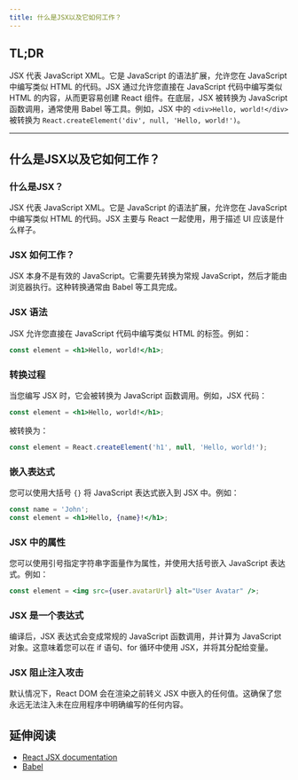 ```yaml
---
title: 什么是JSX以及它如何工作？
---
```


## TL;DR

JSX 代表 JavaScript XML。它是 JavaScript 的语法扩展，允许您在 JavaScript 中编写类似 HTML 的代码。JSX 通过允许您直接在 JavaScript 代码中编写类似 HTML 的内容，从而更容易创建 React 组件。在底层，JSX 被转换为 JavaScript 函数调用，通常使用 Babel 等工具。例如，JSX 中的 `<div>Hello, world!</div>` 被转换为 `React.createElement('div', null, 'Hello, world!')`。

***

## 什么是JSX以及它如何工作？

### 什么是JSX？

JSX 代表 JavaScript XML。它是 JavaScript 的语法扩展，允许您在 JavaScript 中编写类似 HTML 的代码。JSX 主要与 React 一起使用，用于描述 UI 应该是什么样子。

### JSX 如何工作？

JSX 本身不是有效的 JavaScript。它需要先转换为常规 JavaScript，然后才能由浏览器执行。这种转换通常由 Babel 等工具完成。

### JSX 语法

JSX 允许您直接在 JavaScript 代码中编写类似 HTML 的标签。例如：

```jsx
const element = <h1>Hello, world!</h1>;
```

### 转换过程

当您编写 JSX 时，它会被转换为 JavaScript 函数调用。例如，JSX 代码：

```jsx
const element = <h1>Hello, world!</h1>;
```

被转换为：

```javascript
const element = React.createElement('h1', null, 'Hello, world!');
```

### 嵌入表达式

您可以使用大括号 `{}` 将 JavaScript 表达式嵌入到 JSX 中。例如：

```jsx
const name = 'John';
const element = <h1>Hello, {name}!</h1>;
```

### JSX 中的属性

您可以使用引号指定字符串字面量作为属性，并使用大括号嵌入 JavaScript 表达式。例如：

```jsx
const element = <img src={user.avatarUrl} alt="User Avatar" />;
```

### JSX 是一个表达式

编译后，JSX 表达式会变成常规的 JavaScript 函数调用，并计算为 JavaScript 对象。这意味着您可以在 if 语句、for 循环中使用 JSX，并将其分配给变量。

### JSX 阻止注入攻击

默认情况下，React DOM 会在渲染之前转义 JSX 中嵌入的任何值。这确保了您永远无法注入未在应用程序中明确编写的任何内容。

## 延伸阅读

* [React JSX documentation](https://react.dev/learn/writing-markup-with-jsx)
* [Babel](https://babeljs.io/)
